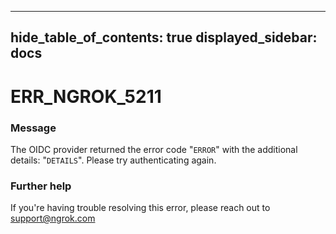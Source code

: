 

---
hide_table_of_contents: true
displayed_sidebar: docs
---


# ERR_NGROK_5211

### Message
The OIDC provider returned the error code "`ERROR`" with the additional details: "`DETAILS`". Please try authenticating again.

<ErrorDetails error="err_ngrok_5211" />



### Further help
If you're having trouble resolving this error, please reach out to [support@ngrok.com](mailto:support@ngrok.com?subject=Help%20with%20ERR_NGROK_5211)

